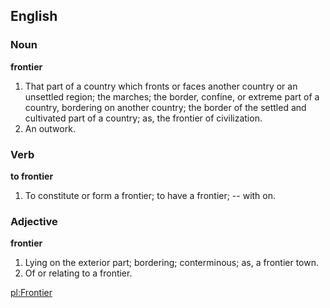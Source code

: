 ==English==

===Noun===

'''frontier'''

#That part of a country which fronts or faces another country or an unsettled region; the marches; the border, confine, or extreme part of a country, bordering on another country; the border of the settled and cultivated part of a country; as, the frontier of civilization.
#An outwork.

===Verb===

'''to frontier'''

#To constitute or form a frontier; to have a frontier; -- with on.

===Adjective===

'''frontier'''

#Lying on the exterior part; bordering; conterminous; as, a frontier town.
#Of or relating to a frontier.

[[pl:Frontier]]